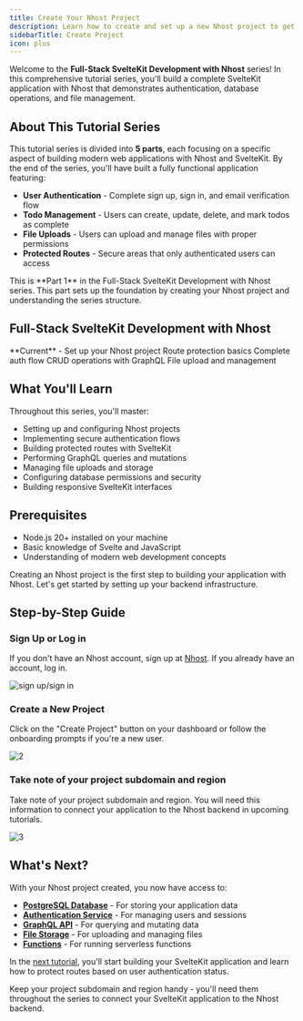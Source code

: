 ```yaml
---
title: Create Your Nhost Project
description: Learn how to create and set up a new Nhost project to get started building your SvelteKit application
sidebarTitle: Create Project
icon: plus
---
```


Welcome to the **Full-Stack SvelteKit Development with Nhost** series! In this comprehensive tutorial series, you'll build a complete SvelteKit application with Nhost that demonstrates authentication, database operations, and file management.

## About This Tutorial Series

This tutorial series is divided into **5 parts**, each focusing on a specific aspect of building modern web applications with Nhost and SvelteKit. By the end of the series, you'll have built a fully functional application featuring:

- **User Authentication** - Complete sign up, sign in, and email verification flow
- **Todo Management** - Users can create, update, delete, and mark todos as complete
- **File Uploads** - Users can upload and manage files with proper permissions
- **Protected Routes** - Secure areas that only authenticated users can access

<Info>
This is **Part 1** in the Full-Stack SvelteKit Development with Nhost series. This part sets up the foundation by creating your Nhost project and understanding the series structure.
</Info>

## Full-Stack SvelteKit Development with Nhost

<CardGroup cols={3}>
<Card title="1. Create Project" icon="plus" href="/getting-started/tutorials/svelte/1-introduction">
**Current** - Set up your Nhost project
</Card>

<Card title="2. Protected Routes" icon="lock" href="/getting-started/tutorials/svelte/2-protected-routes">
Route protection basics
</Card>

<Card title="3. User Authentication" icon="user" href="/getting-started/tutorials/svelte/3-user-authentication">
Complete auth flow
</Card>

<Card title="4. GraphQL Operations" icon="list-check" href="/getting-started/tutorials/svelte/4-graphql-operations">
CRUD operations with GraphQL
</Card>

<Card title="5. File Uploads" icon="upload" href="/getting-started/tutorials/svelte/5-file-uploads">
File upload and management
</Card>
</CardGroup>

## What You'll Learn

Throughout this series, you'll master:

- Setting up and configuring Nhost projects
- Implementing secure authentication flows
- Building protected routes with SvelteKit
- Performing GraphQL queries and mutations
- Managing file uploads and storage
- Configuring database permissions and security
- Building responsive SvelteKit interfaces

## Prerequisites

- Node.js 20+ installed on your machine
- Basic knowledge of Svelte and JavaScript
- Understanding of modern web development concepts

Creating an Nhost project is the first step to building your application with Nhost. Let's get started by setting up your backend infrastructure.

## Step-by-Step Guide

<Steps>
<Step>

### Sign Up or Log in

If you don't have an Nhost account, sign up at [Nhost](https://app.nhost.io/). If you already have an account, log in.

![sign up/sign in](/images/tutorials/create-nhost-project/1.png)

</Step>

<Step>

### Create a New Project

Click on the "Create Project" button on your dashboard or follow the onboarding prompts if you're a new user.

![2](/images/tutorials/create-nhost-project/2.png)

</Step>

<Step>

### Take note of your project subdomain and region

Take note of your project subdomain and region. You will need this information to connect your application to the Nhost backend in upcoming tutorials.

![3](/images/tutorials/create-nhost-project/3.png)

</Step>

</Steps>

## What's Next?

With your Nhost project created, you now have access to:

- [**PostgreSQL Database**](/products/database/overview) - For storing your application data
- [**Authentication Service**](/products/auth/overview) - For managing users and sessions
- [**GraphQL API**](/products/graphql/overview) - For querying and mutating data
- [**File Storage**](/products/storage/overview) - For uploading and managing files
- [**Functions**](/products/functions/overview) - For running serverless functions

In the [next tutorial](/getting-started/tutorials/svelte/2-protected-routes), you'll start building your SvelteKit application and learn how to protect routes based on user authentication status.

<Tip>
Keep your project subdomain and region handy - you'll need them throughout the series to connect your SvelteKit application to the Nhost backend.
</Tip>
